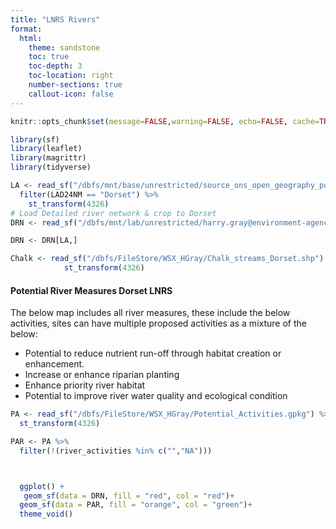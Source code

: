 ```yaml
---
title: "LNRS Rivers"
format:
  html:
    theme: sandstone
    toc: true
    toc-depth: 3
    toc-location: right
    number-sections: true
    callout-icon: false
---
```


```r
knitr::opts_chunk$set(message=FALSE,warning=FALSE, echo=FALSE, cache=TRUE)

library(sf)
library(leaflet)
library(magrittr)
library(tidyverse)

LA <- read_sf("/dbfs/mnt/base/unrestricted/source_ons_open_geography_portal/dataset_local_authority_districts_bdy_uk_bfe/format_SHP_local_authority_districts_bdy_uk_bfe/LATEST_local_authority_districts_bdy_uk_bfe/local_auth_dist_bdy_uk_bfe.shp") %>% 
  filter(LAD24NM == "Dorset") %>% 
    st_transform(4326)
# Load Detailed river network & crop to Dorset
DRN <- read_sf("/dbfs/mnt/lab/unrestricted/harry.gray@environment-agency.gov.uk/DRN/DRN_Merged_MCAT.shp") 

DRN <- DRN[LA,]

Chalk <- read_sf("/dbfs/FileStore/WSX_HGray/Chalk_streams_Dorset.shp") %>% 
            st_transform(4326)

```

#### Potential River Measures Dorset LNRS

The below map includes all river measures, these include the below activities, sites can have multiple proposed activities as a mixture of the below: 

* Potential to reduce nutrient run-off through habitat creation or enhancement.
* Increase or enhance riparian planting
* Enhance priority river habitat
* Potential to improve river water quality and ecological condition

```r
PA <- read_sf("/dbfs/FileStore/WSX_HGray/Potential_Activities.gpkg") %>% 
  st_transform(4326)

PAR <- PA %>% 
  filter(!(river_activities %in% c("","NA")))



  ggplot() +
   geom_sf(data = DRN, fill = "red", col = "red")+
  geom_sf(data = PAR, fill = "orange", col = "green")+
  theme_void()

```

